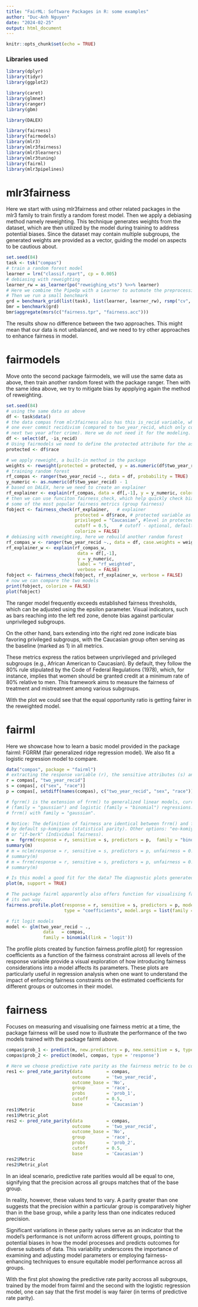```yaml
---
title: "FairML: Software Packages in R: some examples"
author: "Duc-Anh Nguyen"
date: "2024-02-25"
output: html_document
---
```


```r
knitr::opts_chunk$set(echo = TRUE)
```

### Libraries used
```r
library(dplyr)
library(tidyr)
library(ggplot2)

library(caret)
library(glmnet)
library(ranger)
library(gbm)

library(DALEX)

library(fairness)
library(fairmodels)
library(mlr3)
library(mlr3fairness)
library(mlr3learners)
library(mlr3tuning)
library(fairml)
library(mlr3pipelines)
```




# mlr3fairness


Here we start with using mlr3fairness and other related packages in the mlr3 family
to train firstly a random forest model. Then we apply a debiasing method namely reweighting.
This technique generates weights from the dataset, which are then utilized by the model during training to address potential biases. Since the dataset may contain multiple subgroups, the generated weights are provided as a vector, guiding the model on aspects to be cautious about.


```r
set.seed(84)
task <- tsk("compas")
# train a random forest model
learner = lrn("classif.rpart", cp = 0.005)
# debiasing with reweighting
learner_rw = as_learner(po("reweighing_wts") %>>% learner)
# Here we combine the PipeOp with a Learner to automate the preprocessing. 
# Then we run a small benchmark
grd = benchmark_grid(list(task), list(learner, learner_rw), rsmp("cv", folds=3))
bmr = benchmark(grd)
bmr$aggregate(msrs(c("fairness.tpr", "fairness.acc")))
```


The results show no difference between the two approaches. This might mean that our
data is not unbalanced, and we need to try other approaches to enhance fairness in model.





# fairmodels

Move onto the second package fairmodels, we will use the same data as above, then train
another random forest with the package ranger. Then with the same idea above, we try
to mitigate bias by appplying again the method of reweighting.


```r
set.seed(84)
# using the same data as above
df <- task$data() 
# the data compas from mlr3fairness also has this is_recid variable, which show if 
# one ever commit recidivism (compared to two_year_recid, which only considered the
# next two year after crime). Here we do not need it for the modeling.
df <- select(df, -is_recid)
# Using fairmodels we need to define the protected attribute for the assessing
protected <- df$race

# we apply reweight, a built-in method in the package
weights <- reweight(protected = protected, y = as.numeric(df$two_year_recid) - 1) 
# training random forest
rf_compas <- ranger(two_year_recid ~., data = df, probability = TRUE)
y_numeric <- as.numeric(df$two_year_recid) - 1
# based on DALEX, here we need to create an explainer
rf_explainer <- explain(rf_compas, data = df[,-1], y = y_numeric, colorize = FALSE)
# then we can use funciton fairness_check, which help quickly check bias with with 
# some of the most popular fairness metrics (group fairness)
fobject <- fairness_check(rf_explainer,   # explainer
                          protected = df$race, # protected variable as factor
                          privileged = "Caucasian", #level in protected variable, potentially more privileged
                          cutoff = 0.5,    # cutoff - optional, default = 0.5
                          colorize = FALSE)    
# debiasing with reweighting, here we rebuild another random forest
rf_compas_w <- ranger(two_year_recid ~., data = df, case.weights = weights, probability = TRUE)
rf_explainer_w <- explain(rf_compas_w,
                           data = df[,-1],
                           y = y_numeric,
                           label = "rf_weighted",
                           verbose = FALSE)
fobject <- fairness_check(fobject, rf_explainer_w, verbose = FALSE)
# now we can compare the two models
print(fobject, colorize = FALSE)
plot(fobject)
```

The ranger model frequently exceeds established fairness thresholds, which can be adjusted using the epsilon parameter. Visual indicators, such as bars reaching into the left red zone, denote bias against particular unprivileged subgroups. 

On the other hand, bars extending into the right red zone indicate bias favoring privileged subgroups, with the Caucasian group often serving as the baseline (marked as 1) in all metrics. 

These metrics express the ratios between unprivileged and privileged subgroups (e.g., African American to Caucasian). By default, they follow the 80% rule stipulated by the Code of Federal Regulations (1978), which, for instance, implies that women should be granted credit at a minimum rate of 80% relative to men. This framework aims to measure the fairness of treatment and mistreatment among various subgroups.

With the plot we could see that the equal opportunity ratio is getting fairer in
the reweighted model.





# fairml


Here we showcase how to learn a basic model provided in the package fairml: FGRRM (fair generalized ridge regression model). We also fit a logistic regression model to compare.


```r
data("compas", package = "fairml")
# extracting the response variable (r), the sensitive attributes (s) and the predictors (p)
r = compas[, "two_year_recid"]
s = compas[, c("sex", "race")]
p = compas[, setdiff(names(compas), c("two_year_recid", "sex", "race"))]

# fgrrm() is the extension of frrm() to generalized linear models, currently implementing linear
# (family = "gaussian") and logistic (family = "binomial") regressions. fgrrm() is equivalent to
# frrm() with family = "gaussian". 

# Notice: The definition of fairness are identical between frrm() and fgrrm(),
# by default sp-komiyama (statistical parity). Other options: "eo-komiyama" (Equalised Odds)
# or "if-berk" (Individual fairness). 
m =  fgrrm(response = r, sensitive = s, predictors = p,  family = "binomial", unfairness = 0.05)
summary(m)
# m = nclm(response = r, sensitive = s, predictors = p, unfairness = 0.05)
# summary(m)
# m = frrm(response = r, sensitive = s, predictors = p, unfairness = 0.05)
# summary(m)

# Is this model a good fit for the data? The diagnostic plots generated by
plot(m, support = TRUE)

# The package fairml apparently also offers function for visualising fairness in 
# its own way.
fairness.profile.plot(response = r, sensitive = s, predictors = p, model = "fgrrm", 
                      type = "coefficients", model.args = list(family = "binomial"))

# fit logit models
model <- glm(two_year_recid ~ .,            
              data   = compas, 
              family = binomial(link = 'logit'))
```


The profile plots created by function fairness.profile.plot() for regression coefficients as a function of the fairness constraint across all levels of the response variable provide a visual exploration of how introducing fairness considerations into a model affects its parameters. These plots are particularly useful in regression analysis when one want to understand the impact of enforcing fairness constraints on the estimated coefficients for different groups or outcomes in their model.




# fairness
Focuses on measuring and visualising one fairness metric at a time, the package fairness
will be used now to illustrate the performance of the two models trained with the package 
fairml above.
```r
compas$prob_1 <- predict(m, new.predictors = p, new.sensitive = s, type = "response")
compas$prob_2 <- predict(model, compas, type = 'response')

# Here we choose predictive rate parity as the fairness metric to be compared
res1 <- pred_rate_parity(data         = compas, 
                         outcome      = 'two_year_recid', 
                         outcome_base = 'No', 
                         group        = 'race',
                         probs        = 'prob_1', 
                         cutoff       = 0.5, 
                         base         = 'Caucasian')
res1$Metric
res1$Metric_plot
res2 <- pred_rate_parity(data         = compas, 
                         outcome      = 'two_year_recid', 
                         outcome_base = 'No', 
                         group        = 'race',
                         probs        = 'prob_2', 
                         cutoff       = 0.5, 
                         base         = 'Caucasian')
res2$Metric
res2$Metric_plot
```


In an ideal scenario, predictive rate parities would all be equal to one, signifying that the precision across all groups matches that of the base group. 

In reality, however, these values tend to vary. A parity greater than one suggests that the precision within a particular group is comparatively higher than in the base group, while a parity less than one indicates reduced precision. 

Significant variations in these parity values serve as an indicator that the model's performance is not uniform across different groups, pointing to potential biases in how the model processes and predicts outcomes for diverse subsets of data. This variability underscores the importance of examining and adjusting model parameters or employing fairness-enhancing techniques to ensure equitable model performance across all groups.

With the first plot showing the predictive rate parity accross all subgroups, trained 
by the model from fairml and the second with the logistic regression model, one can 
say that the first model is way fairer (in terms of predictive rate parity).